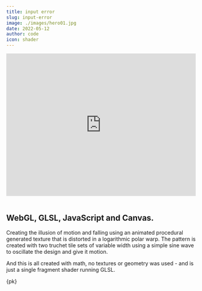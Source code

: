 ```yaml
---
title: input error
slug: input-error
image: ./images/hero01.jpg
date: 2022-05-12
author: code
icon: shader
---
```


<iframe height="380" style="width: 100%" scrolling="no" title="Fractal  Warpings / WebGL Fragment Shader" src="https://codepen.io/pjkarlik/embed/zYRNemx/4281a14d542b9653cfcbd4fb5dc9494d?default-tab=result&theme-id=light" frameborder="no" loading="lazy" allowtransparency="true" allowfullscreen="true">
  See the Pen <a href="https://codepen.io/pjkarlik/pen/zYRNemx/4281a14d542b9653cfcbd4fb5dc9494d">
  Fractal  Warpings / WebGL Fragment Shader</a> by Paul J Karlik (<a href="https://codepen.io/pjkarlik">@pjkarlik</a>)
  on <a href="https://codepen.io">CodePen</a>.
</iframe>
<br/><br/>

## WebGL, GLSL, JavaScript and Canvas. 


Creating the illusion of motion and falling using an animated procedural generated texture that is distorted 
in a logarithmic polar warp. The pattern is created with two truchet tile sets of variable width using a simple 
sine wave to oscillate the design and give it motion.

And this is all created with math, no textures or geometry was used - and is just a single fragment shader running GLSL.

{pk}
